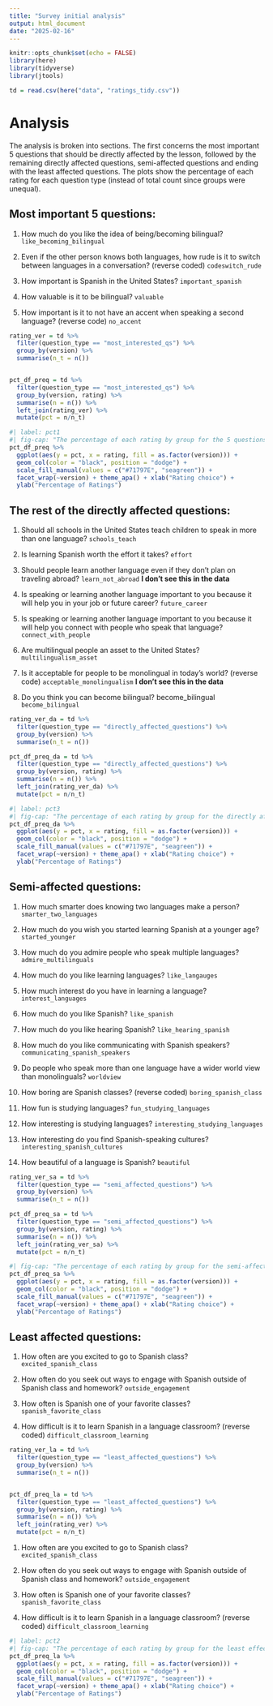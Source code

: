 ```yaml
---
title: "Survey initial analysis"
output: html_document
date: "2025-02-16"
---
```


```r
knitr::opts_chunk$set(echo = FALSE)
library(here)
library(tidyverse)
library(jtools)

td = read.csv(here("data", "ratings_tidy.csv"))
```

<!-- @tbl-log-model-->

<!---```{r}
#| label: tbl-log-model
#| tbl-cap: "Summary of the posterior distribution modeling of the probability of guessing an emotion adjective as a function of animacy and frame The table includes posterior medians, the 95% HDI, the percentage of the HDI within the ROPE, and the maximum probability of effect (MPE)."

read_csv(here("docs", "tables", "study_2_model.csv"), col_types = cols(.default = "c")) %>% 
  knitr::kable(format = "pandoc", align = c("l", "r", "r", "r", "r", "r"),
    label = "study2-mod-log")
```
-->

# Analysis 

The analysis is broken into sections. The first concerns the most important 5 questions that should be directly affected by the lesson, followed by the remaining directly affected questions, semi-affected questions and ending with the least affected questions. 
The plots show the percentage of each rating for each question type (instead of total count since groups were unequal).


## Most important 5 questions:

1. How much do you like the idea of being/becoming bilingual? `like_becoming_bilingual` 

2. Even if the other person knows both languages, how rude is it to switch between languages in a conversation? (reverse coded) `codeswitch_rude`

3. How important is Spanish in the United States? `important_spanish`

4. How valuable is it to be bilingual? `valuable`

5. How important is it to not have an accent when speaking a second language? (reverse code) `no_accent`


```r
rating_ver = td %>% 
  filter(question_type == "most_interested_qs") %>% 
  group_by(version) %>% 
  summarise(n_t = n())


pct_df_preq = td %>% 
  filter(question_type == "most_interested_qs") %>% 
  group_by(version, rating) %>% 
  summarise(n = n()) %>% 
  left_join(rating_ver) %>% 
  mutate(pct = n/n_t)
```

```r
#| label: pct1
#| fig-cap: "The percentage of each rating by group for the 5 questions in focus"
pct_df_preq %>% 
  ggplot(aes(y = pct, x = rating, fill = as.factor(version))) + 
  geom_col(color = "black", position = "dodge") + 
  scale_fill_manual(values = c("#71797E", "seagreen")) +
  facet_wrap(~version) + theme_apa() + xlab("Rating choice") +
  ylab("Percentage of Ratings")
```

<!--- The figure shows the percentage of each rating for the groups 1 and 2.
Overall, group 1 rated the most five important questions as 5 more often than group 2 (`r round(pct_df_preq$pct[5], digits = 2)*100` percent and `r round(pct_df_preq$pct[10], digits = 2)*100` percent respectively).
Group 1 chose 4 `r round(pct_df_preq$pct[4], digits = 2)*100` percent of the time, which was slightly less than group 2 `r round(pct_df_preq$pct[10], digits = 2)*100`.
Fewer than 14 percent of responses were ratings of 1, 2, or 3 in both groups. -->

## The rest of the directly affected questions:

1. Should all schools in the United States teach children to speak in more than one language? `schools_teach` 

2. Is learning Spanish worth the effort it takes?
`effort`

3. Should people learn another language even if they don't plan on traveling abroad?
`learn_not_abroad` **I don't see this in the data**

4. Is speaking or learning another language important to you because it will help you in your job or future career?
`future_career`

5. Is speaking or learning another language important to you because it will help you connect with people who speak that language?
`connect_with_people`

6. Are multilingual people an asset to the United States?
`multilingualism_asset`

7. Is it acceptable for people to be monolingual in today's world? (reverse code)
`acceptable_monolingualism` **I don't see this in the data**

8. Do you think you can become bilingual?
become_bilingual `become_bilingual`


```r
rating_ver_da = td %>% 
  filter(question_type == "directly_affected_questions") %>% 
  group_by(version) %>% 
  summarise(n_t = n())

pct_df_preq_da = td %>% 
  filter(question_type == "directly_affected_questions") %>% 
  group_by(version, rating) %>% 
  summarise(n = n()) %>% 
  left_join(rating_ver_da) %>% 
  mutate(pct = n/n_t)
```

```r
#| label: pct3
#| fig-cap: "The percentage of each rating by group for the directly affected questions"
pct_df_preq_da %>% 
  ggplot(aes(y = pct, x = rating, fill = as.factor(version))) + 
  geom_col(color = "black", position = "dodge") + 
  scale_fill_manual(values = c("#71797E", "seagreen")) +
  facet_wrap(~version) + theme_apa() + xlab("Rating choice") +
  ylab("Percentage of Ratings")
```

## Semi-affected questions:

1. How much smarter does knowing two languages make a person?
`smarter_two_languages`

2. How much do you wish you started learning Spanish at a younger age?
`started_younger`

3. How much do you admire people who speak multiple languages?
`admire_multilinguals`

4. How much do you like learning languages?
`like_langauges`

5. How much interest do you have in learning a language?
`interest_languages`

6. How much do you like Spanish?
`like_spanish`

7. How much do you like hearing Spanish?
`like_hearing_spanish`

8. How much do you like communicating with Spanish speakers?
`communicating_spanish_speakers`

9. Do people who speak more than one language have a wider world view than monolinguals?
`worldview`

10. How boring are Spanish classes? (reverse coded)
`boring_spanish_class`

11. How fun is studying languages?
`fun_studying_languages`

12. How interesting is studying languages?
`interesting_studying_languages`

13. How interesting do you find Spanish-speaking cultures?
`interesting_spanish_cultures`

14. How beautiful of a language is Spanish?
`beautiful`

```r
rating_ver_sa = td %>% 
  filter(question_type == "semi_affected_questions") %>% 
  group_by(version) %>% 
  summarise(n_t = n())

pct_df_preq_sa = td %>% 
  filter(question_type == "semi_affected_questions") %>% 
  group_by(version, rating) %>% 
  summarise(n = n()) %>% 
  left_join(rating_ver_sa) %>% 
  mutate(pct = n/n_t)
```

```r
#| fig-cap: "The percentage of each rating by group for the semi-affected questions"
pct_df_preq_sa %>% 
  ggplot(aes(y = pct, x = rating, fill = as.factor(version))) + 
  geom_col(color = "black", position = "dodge") + 
  scale_fill_manual(values = c("#71797E", "seagreen")) +
  facet_wrap(~version) + theme_apa() + xlab("Rating choice") +
  ylab("Percentage of Ratings")
```


## Least affected questions:

1. How often are you excited to go to Spanish class?
`excited_spanish_class`

2. How often do you seek out ways to engage with Spanish outside of Spanish class and homework?
`outside_engagement`

3. How often is Spanish one of your favorite classes?
`spanish_favorite_class`

4. How difficult is it to learn Spanish in a language classroom? (reverse coded)
`difficult_classroom_learning`



```r
rating_ver_la = td %>% 
  filter(question_type == "least_affected_questions") %>% 
  group_by(version) %>% 
  summarise(n_t = n())


pct_df_preq_la = td %>% 
  filter(question_type == "least_affected_questions") %>% 
  group_by(version, rating) %>% 
  summarise(n = n()) %>% 
  left_join(rating_ver) %>% 
  mutate(pct = n/n_t)

```

1. How often are you excited to go to Spanish class?
`excited_spanish_class`

2. How often do you seek out ways to engage with Spanish outside of Spanish class and homework?
`outside_engagement`

3. How often is Spanish one of your favorite classes?
`spanish_favorite_class`

4. How difficult is it to learn Spanish in a language classroom? (reverse coded)
`difficult_classroom_learning`

```r
#| label: pct2
#| fig-cap: "The percentage of each rating by group for the least effected questions"
pct_df_preq_la %>% 
  ggplot(aes(y = pct, x = rating, fill = as.factor(version))) + 
  geom_col(color = "black", position = "dodge") + 
  scale_fill_manual(values = c("#71797E", "seagreen")) +
  facet_wrap(~version) + theme_apa() + xlab("Rating choice") +
  ylab("Percentage of Ratings")

```

<!--- 
For both groups, 3 was the most common rating: `r round(pct_df_preq_la$pct[3], digits = 2)*100` percent for group 1 and 
`r round(pct_df_preq_la$pct[8], digits = 2)*100` percent for group 2. 
Both groups picked 5 less than 12 percent of the time (`r round(pct_df_preq_la$pct[5], digits = 2)*100` for group 1 and `r round(pct_df_preq_la$pct[10], digits = 2)*100` for group 2).
--->


